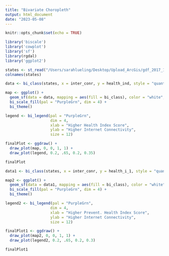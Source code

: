 ```yaml
---
title: "Bivariate Choropleth"
output: html_document
date: "2023-05-08"
---
```


```r
knitr::opts_chunk$set(echo = TRUE)
```

```r
library('biscale')
library('cowplot')
library('sf')
library(rgdal)
library('ggplot2')
```

```r

states <- st_read("/Users/sarahlueling/Desktop/Upload_ArcGis/gdf_2017_1.shp")
colnames(states)
```


```r
data <- bi_class(states, x = inter_conr, y = health_ind, style = "quantile", dim = 4)
```


```r
map <- ggplot() +
  geom_sf(data = data, mapping = aes(fill = bi_class), color = "white", size = 0.1, show.legend = FALSE) +
  bi_scale_fill(pal = "PurpleGrn", dim = 4) +
  bi_theme()

```

```r
legend <- bi_legend(pal = "PurpleGrn",
                    dim = 4,
                    xlab = "Higher Health Index Score",
                    ylab = "Higher Internet Connectivity",
                    size = 12)
```

```r
finalPlot <- ggdraw() +
  draw_plot(map, 0, 0, 1, 1) +
  draw_plot(legend, 0.2, .65, 0.2, 0.35)
```

```r
finalPlot
```




```r
data1 <- bi_class(states, x = inter_conr, y = health_i_1, style = "quantile", dim = 4)
```


```r
map2 <- ggplot() +
  geom_sf(data = data1, mapping = aes(fill = bi_class), color = "white", size = 0.1, show.legend = FALSE) +
  bi_scale_fill(pal = "PurpleGrn", dim = 4) +
  bi_theme()

```

```r
legend2 <- bi_legend(pal = "PurpleGrn",
                    dim = 4,
                    xlab = "Higher Prevent. Health Index Score",
                    ylab = "Higher Internet Connectivity",
                    size = 12)
```

```r
finalPlot1 <- ggdraw() +
  draw_plot(map2, 0, 0, 1, 1) +
  draw_plot(legend2, 0.2, .65, 0.2, 0.3)
```

```r
finalPlot1
```

